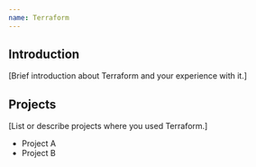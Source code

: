 ```yaml
---
name: Terraform
---
```


## Introduction

[Brief introduction about Terraform and your experience with it.]

## Projects

[List or describe projects where you used Terraform.]
- Project A
- Project B
